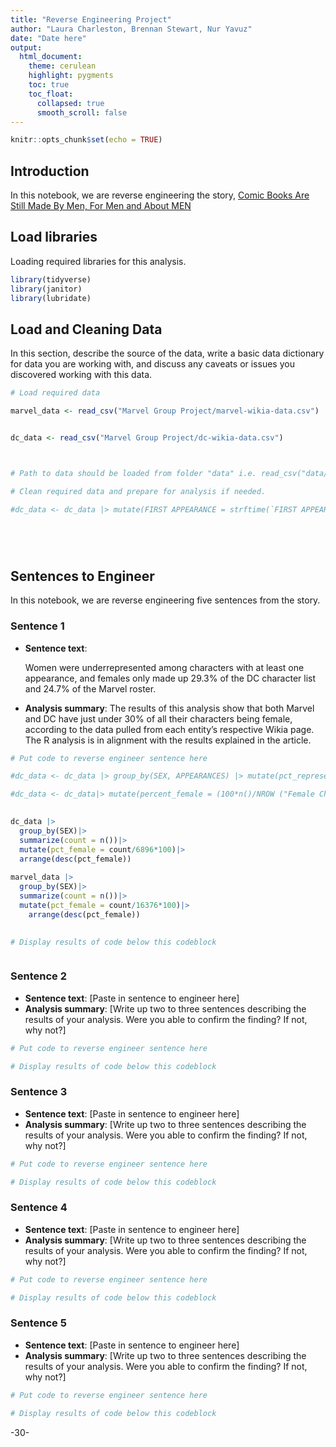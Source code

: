 ```yaml
---
title: "Reverse Engineering Project"
author: "Laura Charleston, Brennan Stewart, Nur Yavuz"
date: "Date here"
output:
  html_document:
    theme: cerulean
    highlight: pygments
    toc: true
    toc_float:
      collapsed: true
      smooth_scroll: false
---
```


```r
knitr::opts_chunk$set(echo = TRUE)
```

## Introduction

In this notebook, we are reverse engineering the story, [Comic Books Are Still Made By Men, For Men and About MEN](STORY%20URL)

## Load libraries

Loading required libraries for this analysis.

```r

library(tidyverse)
library(janitor)
library(lubridate)
```

## Load and Cleaning Data

In this section, describe the source of the data, write a basic data dictionary for data you are working with, and discuss any caveats or issues you discovered working with this data.

```r
# Load required data

marvel_data <- read_csv("Marvel Group Project/marvel-wikia-data.csv")


dc_data <- read_csv("Marvel Group Project/dc-wikia-data.csv")



# Path to data should be loaded from folder "data" i.e. read_csv("data/name_of_data.csv")

# Clean required data and prepare for analysis if needed. 

#dc_data <- dc_data |> mutate(FIRST APPEARANCE = strftime(`FIRST APPEARANCE`, mdy(date))) |>show_col_types = FALSE



  

```

## Sentences to Engineer

In this notebook, we are reverse engineering five sentences from the story.

### Sentence 1

-   **Sentence text**:

    Women were underrepresented among characters with at least one appearance, and females only made up 29.3% of the DC character list and 24.7% of the Marvel roster.

-   **Analysis summary**: The results of this analysis show that both Marvel and DC have just under 30% of all their characters being female, according to the data pulled from each entity's respective Wikia page. The R analysis is in alignment with the results explained in the article.

```r
# Put code to reverse engineer sentence here

#dc_data <- dc_data |> group_by(SEX, APPEARANCES) |> mutate(pct_representation = Female Characters/`FIRST APPEARANCES`)*100

#dc_data <- dc_data|> mutate(percent_female = (100*n()/NROW ("Female Characters")))|> arrange (percent_female)
 

dc_data |>
  group_by(SEX)|>
  summarize(count = n())|>
  mutate(pct_female = count/6896*100)|>
  arrange(desc(pct_female))
  
marvel_data |>
  group_by(SEX)|>
  summarize(count = n())|>
  mutate(pct_female = count/16376*100)|>
    arrange(desc(pct_female))
  

# Display results of code below this codeblock



```

### Sentence 2

-   **Sentence text**: [Paste in sentence to engineer here]
-   **Analysis summary**: [Write up two to three sentences describing the results of your analysis. Were you able to confirm the finding? If not, why not?]

```r
# Put code to reverse engineer sentence here

# Display results of code below this codeblock

```

### Sentence 3

-   **Sentence text**: [Paste in sentence to engineer here]
-   **Analysis summary**: [Write up two to three sentences describing the results of your analysis. Were you able to confirm the finding? If not, why not?]

```r
# Put code to reverse engineer sentence here

# Display results of code below this codeblock

```

### Sentence 4

-   **Sentence text**: [Paste in sentence to engineer here]
-   **Analysis summary**: [Write up two to three sentences describing the results of your analysis. Were you able to confirm the finding? If not, why not?]

```r
# Put code to reverse engineer sentence here

# Display results of code below this codeblock

```

### Sentence 5

-   **Sentence text**: [Paste in sentence to engineer here]
-   **Analysis summary**: [Write up two to three sentences describing the results of your analysis. Were you able to confirm the finding? If not, why not?]

```r
# Put code to reverse engineer sentence here

# Display results of code below this codeblock

```

-30-
